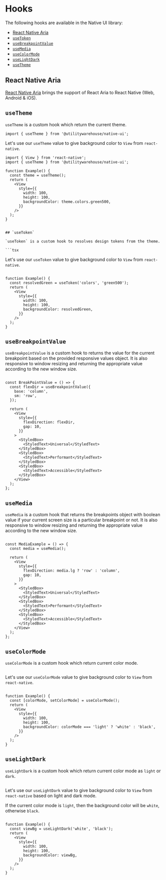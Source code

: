 
<BackToTopButton />

<Meta title="Guides / Hooks" />

# Hooks

The following hooks are available in the Native UI library:

- [React Native Aria](#react-native-aria)
- [`useToken`](#useToken)
- [`useBreakpointValue`](#useBreakpointValue)
- [`useMedia`](#useMedia)
- [`useColorMode`](#useColorMode)
- [`useLightDark`](#useLightDark)
- [`useTheme`](#useTheme)

## React Native Aria

[React Native Aria](https://react-native-aria.geekyants.com/) brings the support of React Aria to React Native (Web, Android & iOS).

## `useTheme`

`useTheme` is a custom hook which return the current theme.

```tsx
import { useTheme } from '@utilitywarehouse/native-ui';
```

Let's use our `useTheme` value to give background color to `View` from `react-native`.

```tsx
import { View } from 'react-native';
import { useTheme } from '@utilitywarehouse/native-ui';

function Example() {
  const theme = useTheme();
  return (
    <View
      style={{
        width: 100,
        height: 100,
        backgroundColor: theme.colors.green500,
      }}
    />
  );
}
```

````

## `useToken`

`useToken` is a custom hook to resolves design tokens from the theme.

```tsx
````

Let's use our `useToken` value to give background color to `View` from `react-native`.

```tsx

function Example() {
  const resolvedGreen = useToken('colors', 'green500');
  return (
    <View
      style={{
        width: 100,
        height: 100,
        backgroundColor: resolvedGreen,
      }}
    />
  );
}
```

## `useBreakpointValue`

`useBreakpointValue` is a custom hook to returns the value for the current breakpoint based on the provided responsive values object. It is also responsive to window resizing and returning the appropriate value according to the new window size.

```tsx
```

```tsx
const BreakPointValue = () => {
  const flexDir = useBreakpointValue({
    base: 'column',
    sm: 'row',
  });

  return (
    <View
      style={{
        flexDirection: flexDir,
        gap: 10,
      }}
    >
      <StyledBox>
        <StyledText>Universal</StyledText>
      </StyledBox>
      <StyledBox>
        <StyledText>Performant</StyledText>
      </StyledBox>
      <StyledBox>
        <StyledText>Accessible</StyledText>
      </StyledBox>
    </View>
  );
};
```

## `useMedia`

`useMedia` is a custom hook that returns the breakpoints object with boolean value if your current screen size is a particular breakpoint or not. It is also responsive to window resizing and returning the appropriate value according to the new window size.

```tsx
```

```tsx
const MediaExample = () => {
  const media = useMedia();

  return (
    <View
      style={{
        flexDirection: media.lg ? 'row' : 'column',
        gap: 10,
      }}
    >
      <StyledBox>
        <StyledText>Universal</StyledText>
      </StyledBox>
      <StyledBox>
        <StyledText>Performant</StyledText>
      </StyledBox>
      <StyledBox>
        <StyledText>Accessible</StyledText>
      </StyledBox>
    </View>
  );
};
```

## `useColorMode`

`useColorMode` is a custom hook which return current color mode.

```tsx
```

Let's use our `useColorMode` value to give background color to `View` from `react-native`.

```tsx

function Example() {
  const [colorMode, setColorMode] = useColorMode();
  return (
    <View
      style={{
        width: 100,
        height: 100,
        backgroundColor: colorMode === 'light' ? 'white' : 'black',
      }}
    />
  );
}
```

## `useLightDark`

`useLightDark` is a custom hook which return current color mode as `light` or `dark`.

```tsx
```

Let's use our `useLightDark` value to give background color to `View` from `react-native` based on light and dark mode.

If the current color mode is `light`, then the background color will be `white`, otherwise `black`.

```tsx

function Example() {
  const viewBg = useLightDark('white', 'black');
  return (
    <View
      style={{
        width: 100,
        height: 100,
        backgroundColor: viewBg,
      }}
    />
  );
}
```
